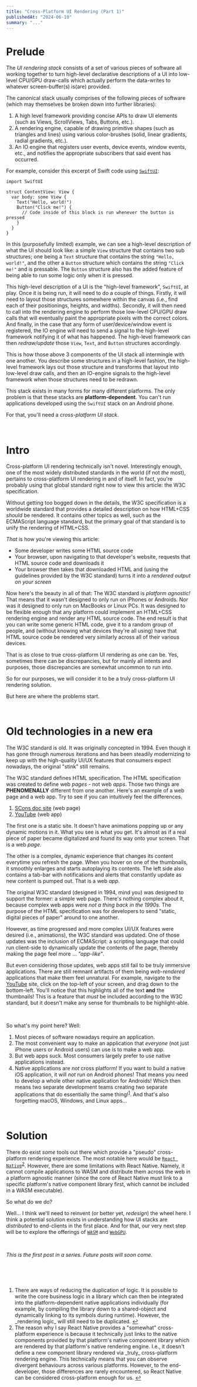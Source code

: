 ```yaml
---
title: "Cross-Platform UI Rendering (Part 1)"
publishedAt: "2024-06-10"
summary: "..."
---
```


# Prelude

The _UI rendering stack_ consists of a set of various pieces of software all working together to turn high-level declarative descriptions of a UI into low-level CPU/GPU draw-calls which actually perform the data-writes to whatever screen-buffer(s) is(are) provided.

The canonical stack usually comprises of the following pieces of software (which may themselves be broken down into further libraries):

1. A high level framework providing concise APIs to draw UI elements (such as Views, ScrollViews, Tabs, Buttons, etc.).
2. A rendering engine, capable of drawing primitive shapes (such as triangles and lines) using various color-brushes (solid, linear gradients, radial gradients, etc.).
3. An IO engine that registers user events, device events, window events, etc., and notifies the appropriate subscribers that said event has occurred.

For example, consider this excerpt of Swift code using [`SwiftUI`](https://developer.apple.com/xcode/swiftui):

```swift,linenos
import SwiftUI

struct ContentView: View {
  var body: some View {
    Text("Hello, world!")
    Button("Click me!") {
      // Code inside of this block is run whenever the button is pressed
    }
  }
}
```

In this (purposefully limited) example, we can see a high-level description of what the UI should look like:
a simple `View` structure that contains two sub structures; one being a `Text` structure that contains the string `"Hello, world!"`, and the other a `Button` structure which contains the string `"Click me!"` and is pressable.
The `Button` structure also has the added feature of being able to run some logic only when it is pressed.

This high-level description of a UI is the "high-level framework", `SwiftUI`, at play.
Once it is being run, it will need to do a couple of things.
Firstly, it will need to layout those structures somewhere within the canvas (i.e., find each of their positionings, heights, and widths).
Secondly, it will then need to call into the rendering engine to perform those low-level CPU/GPU draw calls that will eventually paint the appropriate pixels with the correct colors.
And finally, in the case that any form of user/device/window event is registered, the IO engine will need to send a signal to the high-level framework notifying it of what has happened.
The high-level framework can then _redraw/update_ those `View`, `Text`, and `Button` structures accordingly.

This is how those above 3 components of the UI stack all intermingle with one another.
You describe some structures in a high-level fashion, the high-level framework lays out those structure and transforms that layout into low-level draw calls, and then an IO-engine signals to the high-level framework when those structures need to be redrawn.

This stack exists in many forms for many different platforms.
The only problem is that these stacks are **platform-dependent**.
You can't run applications developed using the `SwiftUI` stack on an Android phone.

For that, you'll need a _cross-platform UI stack_.

<br />

# Intro

Cross-platform UI rendering technically isn't novel.
Interestingly enough, one of the most widely distributed standards in the world (if not _the_ most), pertains to cross-platform UI rendering in and of itself.
In fact, you're probably using that global standard right now to view this article: the W3C specification.

Without getting too bogged down in the details, the W3C specification is a worldwide standard that provides a detailed description on how HTML+CSS _should_ be rendered.
It contains other topics as well, such as the ECMAScript language standard, but the primary goal of that standard is to unify the rendering of HTML+CSS.

_That_ is how you're viewing this article:

- Some developer writes some HTML source code
- Your browser, upon navigating to that developer's website, requests that HTML source code and downloads it
- Your browser then takes that downloaded HTML and (using the guidelines provided by the W3C standard) turns it into a _rendered output on your screen_

Now here's the beauty in all of that:
The W3C standard is _platform agnostic!_
That means that it wasn't designed to only run on iPhones or Androids.
Nor was it designed to only run on MacBooks or Linux PCs.
It was designed to be flexible enough that any platform could implement an HTML+CSS rendering engine and render any HTML source code.
The end result is that you can write some generic HTML code, give it to a random group of people, and (without knowing what devices they're all using) have that HTML source code be rendered very similarly across all of their various devices.

That is as close to true cross-platform UI rendering as one can be.
Yes, sometimes there can be discrepancies, but for mainly all intents and purposes, those discrepancies are somewhat uncommon to run into.

So for our purposes, we will consider it to be a truly cross-platform UI rendering solution.

But here are where the problems start.

<br />

# Old technologies in a new era

The W3C standard is old.
It was originally concepted in 1994.
Even though it has gone through _numerous_ iterations and has been steadily modernizing to keep up with the high-quality UI/UX features that consumers expect nowadays, the original "stink" still remains.

The W3C standard defines HTML specification.
The HTML specification was created to define web _pages_ - not web _apps_.
Those two things are **PHENOMENALLY** different from one another.
Here's an example of a web page and a web app.
Try to see if you can intuitively feel the differences.

1. [SCons doc site](https://scons.org/doc/production/HTML/scons-man.html) (web page)
2. [YouTube](https://youtube.com/) (web app)

The first one is a static site.
It doesn't have animations popping up or any dynamic motions in it.
What you see is what you get.
It's almost as if a real piece of paper became digitalized and found its way onto your screen.
That is a web _page_.

The other is a complex, dynamic experience that changes its content everytime you refresh the page.
When you hover on one of the thumbnails, it smoothly enlarges and starts autoplaying its contents.
The left side also contains a tab-bar with notifications and alerts that constantly update as new content is pumped out.
That is a web _app_.

The original W3C standard (designed in 1994, mind you) was designed to support the former: a simple web page.
There's nothing complex about it, because complex web apps were _not a thing back in the 1990s._
The purpose of the HTML specification was for developers to send "static, digital pieces of paper" around to one another.

However, as time progressed and more complex UI/UX features were desired (i.e., animations), the W3C standard was updated.
One of those updates was the inclusion of ECMAScript: a scripting language that could run client-side to dynamically update the contents of the page, thereby making the page feel more ... _"app-like"_.

But even considering those updates, web apps still fail to be truly immersive applications.
There are still remnant artifacts of them being _web-rendered_ applications that make them feel unnatural.
For example, navigate to the [YouTube](https://youtube.com) site, click on the top-left of your screen, and drag down to the bottom-left.
You'll notice that this highlights all of the text **and** the thumbnails!
This is a feature that _must_ be included according to the W3C standard, but it doesn't make any sense for thumbnails to be highlight-able.

<br />

So what's my point here?
Well:

1. Most pieces of software nowadays require an application.
2. The most convenient way to make an application that _everyone_ (not just iPhone users or Android users) can use is to make a web app.
3. But web apps suck.
   Most consumers largely prefer to use native applications instead.
4. Native applications are _not_ cross platform!
   If you want to build a native iOS application, it will _not_ run on Android phones!
   That means you need to develop a whole other native application for Androids!
   Which then means two separate development teams creating two separate applications that do essentially the same thing!<sup><a href="#fn1" id="fnref1">1</a></sup>.
   And that's also forgetting macOS, Windows, and Linux apps...

<br />

# Solution

There do exist _some_ tools out there which provide a "pseudo" cross-platform rendering experience.
The most notable here would be [`React Native`](https://reactnative.dev)<sup><a href="#fn2" id="fnref2">2</a></sup>.
However, there are some limitations with React Native.
Namely, it cannot compile applications to WASM and distribute them across the web in a platform agnostic manner (since the core of React Native must link to a specific platform's native component library first, which cannot be included in a WASM executable).

So what do we do?

Well... I think we'll need to reinvent (or better yet, _redesign_) the wheel here.
I think a potential solution exists in understanding how UI stacks are _distributed_ to end-clients in the first place.
And for that, our very next step will be to explore the offerings of [`WASM`](https://webassembly.org) and [`WebGPU`](https://www.w3.org/TR/webgpu).

<br />

_This is the first post in a series.
Future posts will soon come._

<br />
<br />
<br />

<ol>
  <li id="fn1">
    There are ways of reducing the duplication of logic.
    It is possible to write the core business logic in a library which can then be integrated into the platform-dependent native applications individually (for example, by compiling the library down to a shared-object and dynamically linking to its symbols during runtime).
    However, the _rendering logic_ will still need to be duplicated.
    <a href="#fnref1">↩</a>
  </li>
  <li id="fn2">
    The reason why I say React Native provides a "somewhat" cross-platform experience is because it technically just links to the native components provided by that platform's native component library which are rendered by that platform's native rendering engine.
    I.e., it doesn't define a new component library rendered via _truly_ cross-platform rendering engine.
    This technically means that you can observe divergent behaviours across various platforms.
    However, to the end-developer, those differences are rarely encountered, so React Native can be considered cross-platform enough for us.
    <a href="#fnref2">↩</a>
  </li>
</ol>
